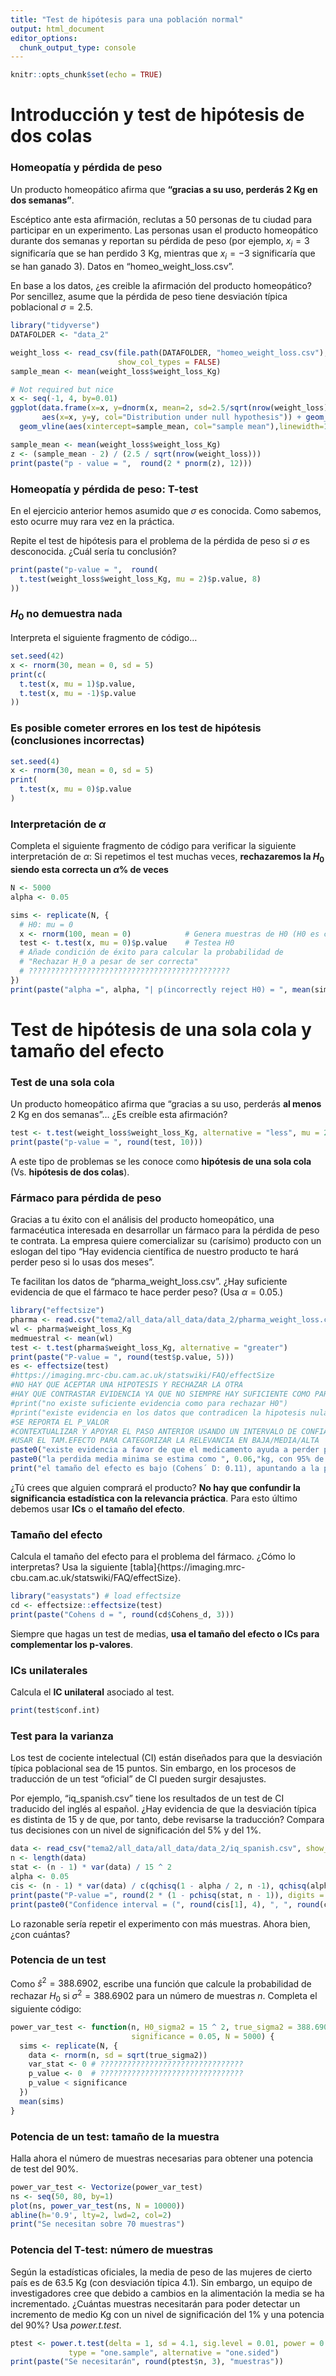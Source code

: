 ```yaml
---
title: "Test de hipótesis para una población normal"
output: html_document
editor_options: 
  chunk_output_type: console
---
```


```r
knitr::opts_chunk$set(echo = TRUE)
```


# Introducción y test de hipótesis de dos colas

### Homeopatía y pérdida de peso

Un producto homeopático afirma que **"gracias a su uso, perderás 2 Kg en dos semanas"**.

Escéptico ante esta afirmación, reclutas a 50 personas de tu ciudad para participar
en un experimento. Las personas usan el producto homeopático durante dos semanas
y reportan su pérdida de peso (por ejemplo, $x_i=3$ significaría que se han perdido
3 Kg, mientras que $x_i=-3$ significaría que se han ganado 3). Datos en 
"homeo\_weight\_loss.csv".

En base a los datos, ¿es creible la afirmación del producto homeopático? Por sencillez, 
asume que la pérdida de peso tiene desviación típica poblacional $\sigma=2.5$.

```r
library("tidyverse")
DATAFOLDER <- "data_2"

weight_loss <- read_csv(file.path(DATAFOLDER, "homeo_weight_loss.csv"), 
                        show_col_types = FALSE)
sample_mean <- mean(weight_loss$weight_loss_Kg)

# Not required but nice
x <- seq(-1, 4, by=0.01)
ggplot(data.frame(x=x, y=dnorm(x, mean=2, sd=2.5/sqrt(nrow(weight_loss)))),
       aes(x=x, y=y, col="Distribution under null hypothesis")) + geom_line() +
  geom_vline(aes(xintercept=sample_mean, col="sample mean"),linewidth=1.2, linetype=2)

sample_mean <- mean(weight_loss$weight_loss_Kg)
z <- (sample_mean - 2) / (2.5 / sqrt(nrow(weight_loss)))
print(paste("p - value = ",  round(2 * pnorm(z), 12)))
```

### Homeopatía y pérdida de peso: T-test

En el ejercicio anterior hemos asumido que $\sigma$ es conocida. Como sabemos,
esto ocurre muy rara vez en la práctica.

Repite el test de hipótesis para el problema de la pérdida de peso si $\sigma$
es desconocida. ¿Cuál sería tu conclusión?

```r
print(paste("p-value = ",  round(
  t.test(weight_loss$weight_loss_Kg, mu = 2)$p.value, 8)
))
```


### $H_0$ no demuestra nada
Interpreta el siguiente fragmento de código...

```r
set.seed(42)
x <- rnorm(30, mean = 0, sd = 5)
print(c(
  t.test(x, mu = 1)$p.value, 
  t.test(x, mu = -1)$p.value
))
```

### Es posible cometer errores en los test de hipótesis (conclusiones incorrectas)
```r
set.seed(4)
x <- rnorm(30, mean = 0, sd = 5)
print(
  t.test(x, mu = 0)$p.value
)
```

### Interpretación de $\alpha$
Completa el siguiente fragmento de código para verificar la siguiente interpretación
de $\alpha$: Si repetimos el test muchas veces,
**rechazaremos la $H_0$ siendo esta correcta un $\alpha$\% de veces**

```r
N <- 5000
alpha <- 0.05

sims <- replicate(N, {
  # H0: mu = 0
  x <- rnorm(100, mean = 0)            # Genera muestras de H0 (H0 es correcta)
  test <- t.test(x, mu = 0)$p.value    # Testea H0
  # Añade condición de éxito para calcular la probabilidad de
  # "Rechazar H_0 a pesar de ser correcta"
  # ?????????????????????????????????????????????
})
print(paste("alpha =", alpha, "| p(incorrectly reject H0) = ", mean(sims)))
```

# Test de hipótesis de una sola cola y tamaño del efecto

### Test de una sola cola 
Un producto homeopático afirma que "gracias a su uso, perderás **al menos** 2 Kg en dos semanas"...
¿Es creíble esta afirmación?

```r
test <- t.test(weight_loss$weight_loss_Kg, alternative = "less", mu = 2)$p.value
print(paste("p-value = ", round(test, 10)))
```

A este tipo de problemas se les conoce como **hipótesis de una sola cola**
(Vs. **hipótesis de dos colas**).

### Fármaco para pérdida de peso
Gracias a tu éxito con el análisis del producto homeopático, una farmacéutica
interesada en desarrollar un fármaco para la pérdida de peso te contrata.
La empresa quiere comercializar su (carísimo) producto con un eslogan del tipo
"Hay evidencia científica de nuestro producto te hará perder peso si lo usas dos meses".

Te facilitan los datos de "pharma\_weight\_loss.csv". ¿Hay suficiente evidencia
de que el fármaco te hace perder peso? (Usa $\alpha=0.05$.)

```r
library("effectsize")
pharma <- read.csv("tema2/all_data/all_data/data_2/pharma_weight_loss.csv")
wl <- pharma$weight_loss_Kg
medmuestral <- mean(wl)
test <- t.test(pharma$weight_loss_Kg, alternative = "greater")
print(paste("P-value = ", round(test$p.value, 5)))
es <- effectsize(test)
#https://imaging.mrc-cbu.cam.ac.uk/statswiki/FAQ/effectSize
#NO HAY QUE ACEPTAR UNA HIPOTESIS Y RECHAZAR LA OTRA
#HAY QUE CONTRASTAR EVIDENCIA YA QUE NO SIEMPRE HAY SUFICIENTE COMO PARA RECHAZAR O ACEPTAR LAS HIPOTESIS
#print("no existe suficiente evidencia como para rechazar H0")
#print("existe evidencia en los datos que contradicen la hipotesis nula")
#SE REPORTA EL P_VALOR
#CONTEXTUALIZAR Y APOYAR EL PASO ANTERIOR USANDO UN INTERVALO DE CONFIANZA
#USAR EL TAM.EFECTO PARA CATEGORIZAR LA RELEVANCIA EN BAJA/MEDIA/ALTA
paste0("existe evidencia a favor de que el medicamento ayuda a perder peso ",test$p.value)
paste0("la perdida media minima se estima como ", 0.06,"kg, con 95% de confianza")
print("el tamaño del efecto es bajo (Cohens´ D: 0.11), apuntando a la poca relevancia practica de este resultado")


```
¿Tú crees que alguien comprará el producto?
**No hay que confundir la significancia estadística con la relevancia práctica**.
Para esto último debemos usar **ICs** o **el tamaño del efecto**.

### Tamaño del efecto
Calcula el tamaño del efecto para el problema del fármaco. ¿Cómo lo interpretas?
Usa la siguiente [tabla]{https://imaging.mrc-cbu.cam.ac.uk/statswiki/FAQ/effectSize}.

```r
library("easystats") # load effectsize
cd <- effectsize::effectsize(test)
print(paste("Cohens d = ", round(cd$Cohens_d, 3)))
```

Siempre que hagas un test de medias, 
**usa el tamaño del efecto o ICs para complementar los p-valores**.

### ICs unilaterales
Calcula el **IC unilateral** asociado al test.

```r
print(test$conf.int)
```

### Test para la varianza
Los test de cociente intelectual (CI) están diseñados para que la desviación típica
poblacional sea de 15 puntos. Sin embargo, en los procesos de traducción de
un test "oficial" de CI pueden surgir desajustes.

Por ejemplo, "iq\_spanish.csv" tiene los resultados de un test de CI
traducido del inglés al español. ¿Hay evidencia de que la desviación típica
es distinta de 15 y de que, por tanto, debe revisarse la traducción? Compara tus
decisiones con un nivel de significación del 5\% y del 1\%. 

```r
data <- read_csv("tema2/all_data/all_data/data_2/iq_spanish.csv", show_col_types = FALSE)$iq
n <- length(data)
stat <- (n - 1) * var(data) / 15 ^ 2
alpha <- 0.05
cis <- (n - 1) * var(data) / c(qchisq(1 - alpha / 2, n -1), qchisq(alpha / 2, n - 1))
print(paste("P-value =", round(2 * (1 - pchisq(stat, n - 1)), digits = 3)))
print(paste0("Confidence interval = (", round(cis[1], 4), ", ", round(cis[2], 4),")"))
```

Lo razonable sería repetir el experimento con más muestras. Ahora bien,
¿con cuántas?


### Potencia de un test
Como $\hat{s}^2=388.6902$, escribe una función que calcule la probabilidad de
rechazar $H_0$ si $\sigma^2=388.6902$ para un número de muestras $n$. Completa
el siguiente código:

```r
power_var_test <- function(n, H0_sigma2 = 15 ^ 2, true_sigma2 = 388.6902,
                           significance = 0.05, N = 5000) {
  sims <- replicate(N, {
    data <- rnorm(n, sd = sqrt(true_sigma2))
    var_stat <- 0 # ????????????????????????????????
    p_value <- 0  # ????????????????????????????????
    p_value < significance
  })
  mean(sims)
}
```

### Potencia de un test: tamaño de la muestra
Halla ahora el número de muestras necesarias para obtener una potencia de test
del 90\%.

```r
power_var_test <- Vectorize(power_var_test)
ns <- seq(50, 80, by=1)
plot(ns, power_var_test(ns, N = 10000))
abline(h='0.9', lty=2, lwd=2, col=2)
print("Se necesitan sobre 70 muestras")
```

### Potencia del T-test: número de muestras
Según la estadísticas oficiales, la media de peso de las mujeres de cierto país
es de 63.5 Kg (con desviación típica 4.1). Sin embargo, un equipo de 
investigadores cree que debido a cambios en la alimentación la media se ha 
incrementado. ¿Cuántas muestras necesitarán para poder detectar un incremento de
medio Kg con un nivel de significación del 1\% y una potencia del 90\%? Usa 
*power.t.test*.

```r
ptest <- power.t.test(delta = 1, sd = 4.1, sig.level = 0.01, power = 0.9,
             type = "one.sample", alternative = "one.sided")
print(paste("Se necesitarán", round(ptest$n, 3), "muestras"))
```
